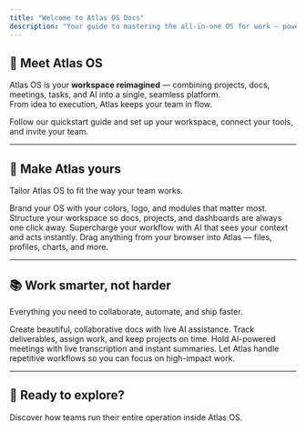 ```yaml
---
title: "Welcome to Atlas OS Docs"
description: "Your guide to mastering the all-in-one OS for work — powered by AI, designed for speed."
---
```


## 🚀 Meet Atlas OS

Atlas OS is your **workspace reimagined** — combining projects, docs, meetings, tasks, and AI into a single, seamless platform.\
From idea to execution, Atlas keeps your team in flow.

<Card title="Get started in minutes" icon="rocket" horizontal href="/core-features/Features">
  Follow our quickstart guide and set up your workspace, connect your tools, and invite your team.
</Card>

---

## 🎯 Make Atlas yours

Tailor Atlas OS to fit the way your team works.

<Columns cols={2}>
  <Card title="Customize your workspace" icon="palette" href="/essentials/settings">
    Brand your OS with your colors, logo, and modules that matter most.
  </Card>
  <Card title="Organize your modules" icon="map" href="/essentials/navigation">
    Structure your workspace so docs, projects, and dashboards are always one click away.
  </Card>
  <Card title="Enable AI with Atlas Lens" icon="eye" href="/atlas-lens/introduction">
    Supercharge your workflow with AI that sees your context and acts instantly.
  </Card>
  <Card title="Set up Atlas Gravity" icon="magnet" href="/atlas-gravity/introduction">
    Drag anything from your browser into Atlas — files, profiles, charts, and more.
  </Card>
</Columns>

---

## 📚 Work smarter, not harder

Everything you need to collaborate, automate, and ship faster.

<Columns cols={2}>
  <Card title="Write and collaborate" icon="pen-fancy" href="/docs/introduction">
    Create beautiful, collaborative docs with live AI assistance.
  </Card>
  <Card title="Manage projects and tasks" icon="list-check" href="/projects-tasks/introduction">
    Track deliverables, assign work, and keep projects on time.
  </Card>
  <Card title="Meet and decide" icon="video" href="/atlas-meet/introduction">
    Hold AI-powered meetings with live transcription and instant summaries.
  </Card>
  <Card title="Automate the boring stuff" icon="bolt" href="/automations/introduction">
    Let Atlas handle repetitive workflows so you can focus on high-impact work.
  </Card>
</Columns>

---

## 🌟 Ready to explore?

<Card title="See real workflows in action" icon="stars" href="/examples">
  Discover how teams run their entire operation inside Atlas OS.
</Card>